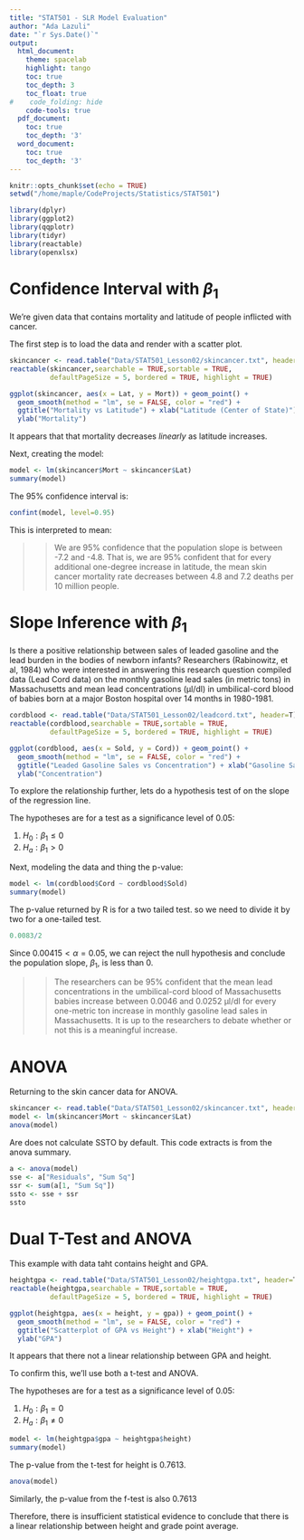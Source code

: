 ```yaml
---
title: "STAT501 - SLR Model Evaluation"
author: "Ada Lazuli"
date: "`r Sys.Date()`"
output:
  html_document:
    theme: spacelab
    highlight: tango
    toc: true
    toc_depth: 3
    toc_float: true
#    code_folding: hide
    code-tools: true
  pdf_document:
    toc: true
    toc_depth: '3'
  word_document:
    toc: true
    toc_depth: '3'
---
```


```r
knitr::opts_chunk$set(echo = TRUE)
setwd("/home/maple/CodeProjects/Statistics/STAT501")
```

```r
library(dplyr)
library(ggplot2)
library(qqplotr)
library(tidyr)
library(reactable)
library(openxlsx)
```

# Confidence Interval with $\beta_1$

We're given data that contains mortality and latitude of people inflicted with cancer.

The first step is to load the data and render with a scatter plot.
```r
skincancer <- read.table("Data/STAT501_Lesson02/skincancer.txt", header=T)
reactable(skincancer,searchable = TRUE,sortable = TRUE,
          defaultPageSize = 5, bordered = TRUE, highlight = TRUE)
```
```r
ggplot(skincancer, aes(x = Lat, y = Mort)) + geom_point() +
  geom_smooth(method = "lm", se = FALSE, color = "red") +
  ggtitle("Mortality vs Latitude") + xlab("Latitude (Center of State)") +
  ylab("Mortality")
```

It appears that that mortality decreases *linearly* as latitude increases.

Next, creating the model:
```r
model <- lm(skincancer$Mort ~ skincancer$Lat)
summary(model)
```

The 95% confidence interval is:

```r
confint(model, level=0.95)
```

This is interpreted to mean:

>> We are 95% confidence that the population slope is between -7.2 and -4.8. That is, we are 95% confident that for every additional one-degree increase in latitude, the mean skin cancer mortality rate decreases between 4.8 and 7.2 deaths per 10 million people.

# Slope Inference with $\beta_1$

Is there a positive relationship between sales of leaded gasoline and the lead burden in the bodies of newborn infants? Researchers (Rabinowitz, et al, 1984) who were interested in answering this research question compiled data (Lead Cord data) on the monthly gasoline lead sales (in metric tons) in Massachusetts and mean lead concentrations (µl/dl) in umbilical-cord blood of babies born at a major Boston hospital over 14 months in 1980-1981.

```r
cordblood <- read.table("Data/STAT501_Lesson02/leadcord.txt", header=T)
reactable(cordblood,searchable = TRUE,sortable = TRUE,
          defaultPageSize = 5, bordered = TRUE, highlight = TRUE)
```
```r
ggplot(cordblood, aes(x = Sold, y = Cord)) + geom_point() +
  geom_smooth(method = "lm", se = FALSE, color = "red") +
  ggtitle("Leaded Gasoline Sales vs Concentration") + xlab("Gasoline Sales") +
  ylab("Concentration")
```
To explore the relationship further, lets do a hypothesis test of on the slope of the regression line.

The hypotheses are for a test as a significance level of 0.05:

1. $H_0: \beta_1 \leq 0$
2. $H_a: \beta_1 > 0$

Next, modeling the data and thing the  p-value:
```r
model <- lm(cordblood$Cord ~ cordblood$Sold)
summary(model)
```
The p-value returned by R is for a two tailed test. so we need to divide it by two for a one-tailed test.

```r
0.0083/2
```

Since $0.00415 < \alpha = 0.05$, we can reject the null hypothesis and conclude the population slope, $\beta_1$, is less than 0.

>> The researchers can be 95% confident that the mean lead concentrations in the umbilical-cord blood of Massachusetts babies increase between 0.0046 and 0.0252 µl/dl for every one-metric ton increase in monthly gasoline lead sales in Massachusetts. It is up to the researchers to debate whether or not this is a meaningful increase.

# ANOVA

Returning to the skin cancer data for ANOVA.

```r
skincancer <- read.table("Data/STAT501_Lesson02/skincancer.txt", header=T)
model <- lm(skincancer$Mort ~ skincancer$Lat)
anova(model)
```

Are does not calculate SSTO by default. This code extracts is from the anova summary.

```r
a <- anova(model)
sse <- a["Residuals", "Sum Sq"]
ssr <- sum(a[1, "Sum Sq"])
ssto <- sse + ssr
ssto
```
# Dual T-Test and ANOVA

This example with data taht contains height and GPA.

```r
heightgpa <- read.table("Data/STAT501_Lesson02/heightgpa.txt", header=T)
reactable(heightgpa,searchable = TRUE,sortable = TRUE,
          defaultPageSize = 5, bordered = TRUE, highlight = TRUE)
```

```r
ggplot(heightgpa, aes(x = height, y = gpa)) + geom_point() +
  geom_smooth(method = "lm", se = FALSE, color = "red") +
  ggtitle("Scatterplot of GPA vs Height") + xlab("Height") +
  ylab("GPA")
```

It appears that there not a linear relationship between GPA and height. 

To confirm this, we'll use both a t-test and ANOVA.

The hypotheses are for a test as a significance level of 0.05:

1. $H_0: \beta_1 = 0$
2. $H_a: \beta_1 \neq 0$

```r
model <- lm(heightgpa$gpa ~ heightgpa$height)
summary(model)
```

The p-value from the t-test for height is 0.7613.

```r
anova(model)
```

Similarly, the p-value from the f-test is also 0.7613

Therefore, there is insufficient statistical evidence to conclude that there is a linear relationship between height and grade point average.


